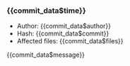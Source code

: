 
### {{commit_data$time}}

-  Author: {{commit_data$author}}
-  Hash: {{commit_data$commit}}
-  Affected files: {{commit_data$files}}

{{commit_data$message}}

\n